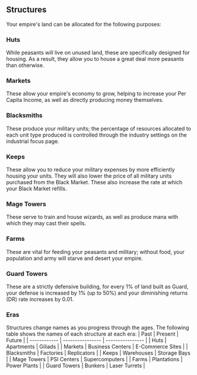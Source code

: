 ## Structures

Your empire's land can be allocated for the following purposes:

### Huts

While peasants will live on unused land, these are specifically designed for housing. As a result, they allow you to house a great deal more peasants than otherwise.

### Markets

These allow your empire's economy to grow, helping to increase your Per Capita Income, as well as directly producing money themselves.

### Blacksmiths

These produce your military units; the percentage of resources allocated to each unit type produced is controlled through the industry settings on the industrial focus page.

### Keeps

These allow you to reduce your military expenses by more efficiently housing your units. They will also lower the price of all military units purchased from the Black Market. These also increase the rate at which your Black Market refills.

### Mage Towers

These serve to train and house wizards, as well as produce mana with which they may cast their spells.

### Farms

These are vital for feeding your peasants and military; without food, your population and army will starve and desert your empire.

### Guard Towers

These are a strictly defensive building, for every 1% of land built as Guard, your defense is increased by 1% (up to 50%) and your diminishing returns (DR) rate increases by 0.01.

### Eras

Structures change names as you progress through the ages. The following table shows the names of each structure at each era:
| Past | Present | Future |
| ------------ | ---------------- | ---------------- |
| Huts | Apartments | Giliads |
| Markets | Business Centers | E-Commerce Sites |
| Blacksmiths | Factories | Replicators |
| Keeps | Warehouses | Storage Bays |
| Mage Towers | PSI Centers | Supercomputers |
| Farms | Plantations | Power Plants |
| Guard Towers | Bunkers | Laser Turrets |

